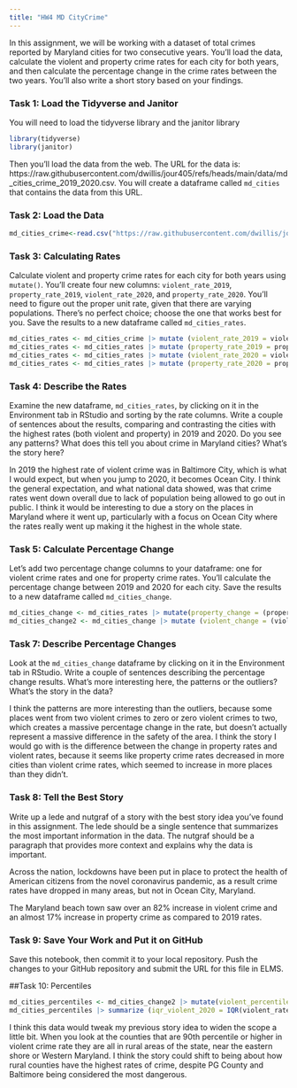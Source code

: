 ```yaml
---
title: "HW4 MD CityCrime"
---
```


In this assignment, we will be working with a dataset of total crimes reported by Maryland cities for two consecutive years. You'll load the data, calculate the violent and property crime rates for each city for both years, and then calculate the percentage change in the crime rates between the two years. You'll also write a short story based on your findings.

### Task 1: Load the Tidyverse and Janitor

You will need to load the tidyverse library and the janitor library

```r
library(tidyverse)
library(janitor)
```

Then you'll load the data from the web. The URL for the data is: https://raw.githubusercontent.com/dwillis/jour405/refs/heads/main/data/md_cities_crime_2019_2020.csv. You will create a dataframe called `md_cities` that contains the data from this URL.

### Task 2: Load the Data

```r
md_cities_crime<-read.csv("https://raw.githubusercontent.com/dwillis/jour405/refs/heads/main/data/md_cities_crime_2019_2020.csv")
```
### Task 3: Calculating Rates

Calculate violent and property crime rates for each city for both years using `mutate()`. You'll create four new columns: `violent_rate_2019`, `property_rate_2019`, `violent_rate_2020`, and `property_rate_2020`. You'll need to figure out the proper unit rate, given that there are varying populations. There's no perfect choice; choose the one that works best for you. Save the results to a new dataframe called `md_cities_rates`.

```r
md_cities_rates <- md_cities_crime |> mutate (violent_rate_2019 = violent2019/pop2019 * 10000)
md_cities_rates <- md_cities_rates |> mutate (property_rate_2019 = property2019/pop2019 * 10000)
md_cities_rates <- md_cities_rates |> mutate (violent_rate_2020 = violent2020/pop2020 * 10000)
md_cities_rates <- md_cities_rates |> mutate (property_rate_2020 = property2020/pop2020 * 10000)
```

### Task 4: Describe the Rates

Examine the new dataframe, `md_cities_rates`, by clicking on it in the Environment tab in RStudio and sorting by the rate columns. Write a couple of sentences about the results, comparing and contrasting the cities with the highest rates (both violent and property) in 2019 and 2020. Do you see any patterns? What does this tell you about crime in Maryland cities? What's the story here?

In 2019 the highest rate of violent crime was in Baltimore City, which is what I would expect, but when you jump to 2020, it becomes Ocean City. I think the general expectation, and what national data showed, was that crime rates went down overall due to lack of population being allowed to go out in public. I think it would be interesting to due a story on the places in Maryland where it went up, particularly with a focus on Ocean City where the rates really went up making it the highest in the whole state. 


### Task 5: Calculate Percentage Change

Let's add two percentage change columns to your dataframe: one for violent crime rates and one for property crime rates. You'll calculate the percentage change between 2019 and 2020 for each city. Save the results to a new dataframe called `md_cities_change`.

```r
md_cities_change <- md_cities_rates |> mutate(property_change = (property_rate_2020-property_rate_2019)/property_rate_2019 * 100)
md_cities_change2 <- md_cities_change |> mutate (violent_change = (violent_rate_2020-violent_rate_2019)/violent_rate_2019 * 100 )
```

### Task 7: Describe Percentage Changes

Look at the `md_cities_change` dataframe by clicking on it in the Environment tab in RStudio. Write a couple of sentences describing the percentage change results. What's more interesting here, the patterns or the outliers? What's the story in the data?

I think the patterns are more interesting than the outliers, because some places went from two violent crimes to zero or zero violent crimes to two, which creates a massive percentage change in the rate, but doesn't actually represent a massive difference in the safety of the area. I think the story I would go with is the difference between the change in property rates and violent rates, because it seems like property crime rates decreased in more cities than violent crime rates, which seemed to increase in more places than they didn't. 

### Task 8: Tell the Best Story

Write up a lede and nutgraf of a story with the best story idea you've found in this assignment. The lede should be a single sentence that summarizes the most important information in the data. The nutgraf should be a paragraph that provides more context and explains why the data is important. 

Across the nation, lockdowns have been put in place to protect the health of American citizens from the novel coronavirus pandemic, as a result crime rates have dropped in many areas, but not in Ocean City, Maryland. 

The Maryland beach town saw over an 82% increase in violent crime and an almost 17% increase in property crime as compared to 2019 rates.

### Task 9: Save Your Work and Put it on GitHub

Save this notebook, then commit it to your local repository. Push the changes to your GitHub repository and submit the URL for this file in ELMS.

##Task 10: Percentiles

```r
md_cities_percentiles <- md_cities_change2 |> mutate(violent_percentile = ntile(violent_rate_2020, 100))
md_cities_percentiles |> summarize (iqr_violent_2020 = IQR(violent_rate_2020))
```
I think this data would tweak my previous story idea to widen the scope a little bit. When you look at the counties that are 90th percentile or higher in violent crime rate they are all in rural areas of the state, near the eastern shore or Western Maryland. I think the story could shift to being about how rural counties have the highest rates of crime, despite PG County and Baltimore being considered the most dangerous.
